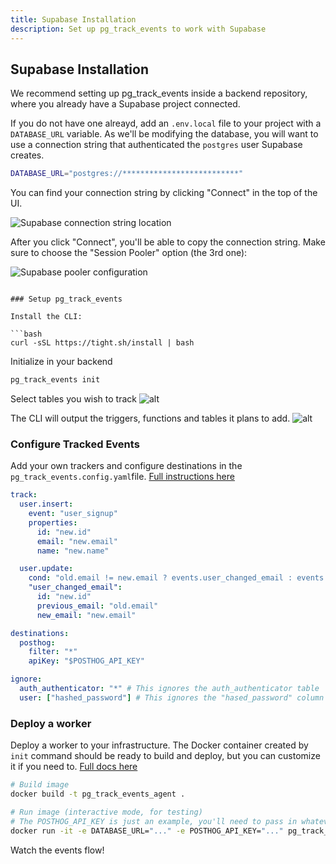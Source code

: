 ```yaml
---
title: Supabase Installation
description: Set up pg_track_events to work with Supabase
---
```



## Supabase Installation
We recommend setting up pg_track_events inside a backend repository, where you already have a Supabase project connected. 

If you do not have one alreayd, add an `.env.local` file to your project with a `DATABASE_URL` variable. As we'll be modifying the database, you will want to use a connection string that authenticated the `postgres` user Supabase creates. 

```bash
DATABASE_URL="postgres://**************************"
```

You can find your connection string by clicking "Connect" in the top of the UI. 

<Image src={supabaseImg} alt="Supabase connection string location" />

After you click "Connect", you'll be able to copy the connection string. Make sure to choose the "Session Pooler" option (the 3rd one): 

<Image src={sessionPoolerImg} alt="Supabase pooler configuration" />

```

### Setup pg_track_events

Install the CLI:

```bash
curl -sSL https://tight.sh/install | bash
```

Initialize in your backend

```bash
pg_track_events init
```

Select tables you wish to track
![alt](https://raw.githubusercontent.com/tight-eng/pg_track_events/refs/heads/main/docs/public/table-choices-with-selections.jpg?raw=true)

The CLI will output the triggers, functions and tables it plans to add.
![alt](https://raw.githubusercontent.com/tight-eng/pg_track_events/refs/heads/main/docs/public/planned-queries.jpg?raw=true)


### Configure Tracked Events

Add your own trackers and configure destinations in the `pg_track_events.config.yaml`file. 
[Full instructions here](https://tight.sh/docs/defining-events)

```yaml
track:
  user.insert:
    event: "user_signup"
    properties:
      id: "new.id"
      email: "new.email"
      name: "new.name"

  user.update:
    cond: "old.email != new.email ? events.user_changed_email : events.user_updated"
    "user_changed_email":
      id: "new.id"
      previous_email: "old.email"
      new_email: "new.email"

destinations:
  posthog:
    filter: "*"
    apiKey: "$POSTHOG_API_KEY"

ignore:
  auth_authenticator: "*" # This ignores the auth_authenticator table
  user: ["hashed_password"] # This ignores the "hased_password" column
```

### Deploy a worker

Deploy a worker to your infrastructure. The Docker container created by `init` command should be ready to build and deploy, but you can customize it if you need to. [Full docs here](https://tight.sh/docs/deploying-worker)

```bash
# Build image
docker build -t pg_track_events_agent .

# Run image (interactive mode, for testing)
# The POSTHOG_API_KEY is just an example, you'll need to pass in whatever env vars you're referencing from your pg_track_events.config.yaml file
docker run -it -e DATABASE_URL="..." -e POSTHOG_API_KEY="..." pg_track_events_agent
```

Watch the events flow!